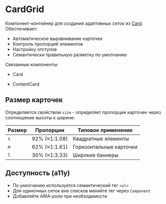 <Overview>

# CardGrid

Компонент-контейнер для создания адаптивных сеток из [Card](https://vkcom.github.io/VKUI/#/Card). Обеспечивает:

- Автоматическое выравнивание карточек
- Контроль пропорций элементов
- Настройку отступов
- Семантически правильную разметку по умолчанию

Связанные компоненты:

- Card

- ContentCard

</Overview>

## Размер карточек

Определяется свойством `size` - определяет пропорции карточек через соотношение высоты к ширине:

| Размер | Пропорции     | Типовое применение      |
| ------ | ------------- | ----------------------- |
| `s`    | 92% (≈1:1.08) | Квадратные элементы     |
| `m`    | 62% (≈1:1.61) | Горизонтальные карточки |
| `l`    | 30% (≈1:3.33) | Широкие баннеры         |

## Доступность (a11y)

- По умолчанию используется семантический тег `<ul>`
- Для одиночных сеток вне списков меняйте тег через `Component`
- Добавляйте ARIA-роли при необходимости
